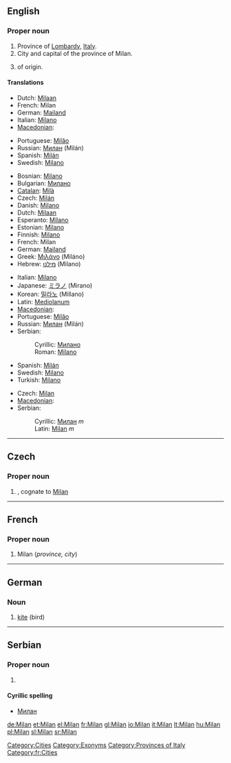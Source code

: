 {{wikipedia}}
{{also|Milan}}
==English==

===Proper noun===
{{en-proper noun}}

# Province of [[Lombardy]], [[Italy]].
# City and capital of the province of Milan.
# {{given name|male|from=Slavonic}} of {{etyl|sla}} origin.

====Translations====
{{trans-top|province}}
* Dutch: [[Milaan]] {{n}}
* French: Milan <!--gender?-->
* German: [[Mailand]]
* Italian: [[Milano]]
* [[Macedonian]]: {{t|mk|Милано|n|tr=Miláno|sc=Cyrl}}
{{trans-mid}}
* Portuguese: [[Milão]]
* Russian: [[Милан]] (Milán) {{m}}
* Spanish: [[Milán]]
* Swedish: [[Milano#Swedish|Milano]]
{{trans-bottom}}

{{trans-top|city and capital}}
* Bosnian: [[Milano#Bosnian|Milano]] {{m}}
* Bulgarian: [[Милано]]
* [[Catalan]]: [[Milà]]
* Czech: [[Milán]] {{m}}
* Danish: [[Milano#Danish|Milano]]
* Dutch: [[Milaan]] {{n}}
* Esperanto: [[Milano#Esperanto|Milano]]
* Estonian: [[Milano]]
* Finnish: [[Milano]]
* French: Milan {{f}}
* German: [[Mailand]]
* Greek: [[Μιλάνο]] (Miláno) {{n}}
* Hebrew: [[מילנו]] (Milano)
{{trans-mid}}
* Italian: [[Milano#Italian|Milano]] {{f}}
* Japanese: [[ミラノ]] (Mirano)
* Korean: [[밀라노]] (Millano)
* Latin: [[Mediolanum]]
* [[Macedonian]]: {{t|mk|Милано|n|tr=Miláno|sc=Cyrl}}
* Portuguese: [[Milão]] {{m}}
* Russian: [[Милан]] (Milán) {{m}}
* Serbian:
*: Cyrillic: [[Милано#Serbian|Милано]] {{m}}
*: Roman: [[Milano#Serbian|Milano]] {{m}}
* Spanish: [[Milán]]
* Swedish: [[Milano#Swedish|Milano]]
* Turkish: [[Milano]]
{{trans-bottom}}

{{trans-top|male given name}}
* Czech: [[#Czech|Milan]] {{m}}
* [[Macedonian]]: {{t|mk|Милан|m|tr=Mílan|sc=Cyrl}}
* Serbian:
*: Cyrillic: [[Милан#Serbian|Милан]] ''m''
*: Latin: [[Milan#Serbian|Milan]] ''m''
{{trans-mid}}
{{trans-bottom}}

[[Category:Cities]]
[[Category:Exonyms]]
[[Category:Provinces of Italy]]

----

==Czech==

===Proper noun===
{{infl|cs|proper noun|g=m}}

# {{given name|male|lang=cs}}, cognate to [[#English|Milan]]

----

==French==

===Proper noun===
{{infl|fr|proper noun}}

# Milan (''province, city'')

[[Category:fr:Cities]]

----

==German==

===Noun===
{{infl|de|noun|g=m}}

# [[kite]] (bird)

----

==Serbian==

===Proper noun===
{{infl|sr|proper noun|g=m}}

# {{given name|male|lang=sr}}

====Cyrillic spelling====
* [[Милан#Serbian|Милан]]

[[de:Milan]]
[[et:Milan]]
[[el:Milan]]
[[fr:Milan]]
[[gl:Milan]]
[[io:Milan]]
[[it:Milan]]
[[lt:Milan]]
[[hu:Milan]]
[[pl:Milan]]
[[sl:Milan]]
[[sr:Milan]]